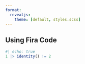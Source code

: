 ```yaml
---
format:
  revealjs: 
    theme: [default, styles.scss]
---
```


## Using Fira Code

```r
#| echo: true
1 |> identity() != 2
```
